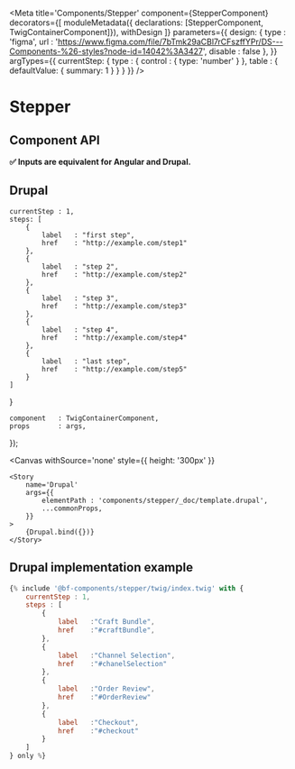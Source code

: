 

<Meta
    title='Components/Stepper'
    component={StepperComponent}
    decorators={[
        moduleMetadata({ declarations: [StepperComponent, TwigContainerComponent]}),
        withDesign
    ]}
    parameters={{
        design: {
            type    : 'figma',
            url     : 'https://www.figma.com/file/7bTmk29aCBl7rCFszffYPr/DS---Components-%26-styles?node-id=14042%3A3427',
            disable : false
        },
    }}
    argTypes={{
        currentStep: {
            type            : { control : { type: 'number' } },
            table           : { defaultValue: { summary: 1 } }
        }
    }}
/>

# Stepper

## Component API

**✅ Inputs are equivalent for Angular and Drupal.**

<Props of={StepperComponent} />


## Drupal
    currentStep : 1,
    steps: [
        {
            label   : "first step",
            href    : "http://example.com/step1"
        },
        {
            label   : "step 2",
            href    : "http://example.com/step2"
        },
        {
            label   : "step 3",
            href    : "http://example.com/step3"
        },
        {
            label   : "step 4",
            href    : "http://example.com/step4"
        },
        {
            label   : "last step",
            href    : "http://example.com/step5"
        }
    ]
}

    component   : TwigContainerComponent,
    props       : args,
});

<Canvas
    withSource='none'
    style={{ height: '300px' }}
>
    <Story
        name='Drupal'
        args={{
            elementPath : 'components/stepper/_doc/template.drupal',
            ...commonProps,
        }}
    >
        {Drupal.bind({})}
    </Story>
</Canvas>


## Drupal implementation example

```jsx
{% include '@bf-components/stepper/twig/index.twig' with {
    currentStep : 1,
    steps : [
        {
            label   :"Craft Bundle",
            href    :"#craftBundle",
        },
        {
            label   :"Channel Selection",
            href    :"#chanelSelection"
        },
        {
            label   :"Order Review",
            href    :"#OrderReview"
        },
        {
            label   :"Checkout",
            href    :"#checkout"
        }
    ]
} only %}
```